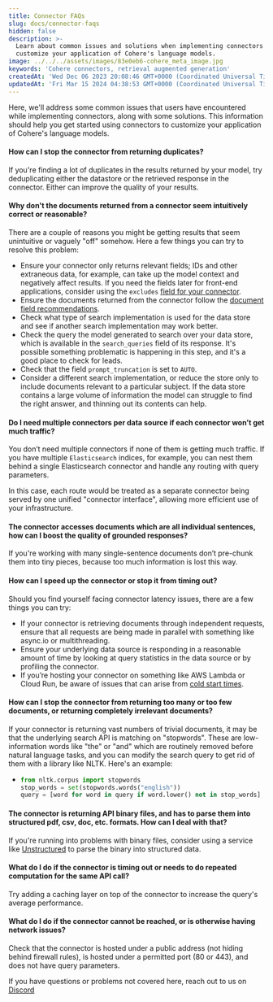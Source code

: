 ```yaml
---
title: Connector FAQs
slug: docs/connector-faqs
hidden: false
description: >-
  Learn about common issues and solutions when implementing connectors to
  customize your application of Cohere's language models.
image: ../../../assets/images/83e0eb6-cohere_meta_image.jpg
keywords: 'Cohere connectors, retrieval augmented generation'
createdAt: 'Wed Dec 06 2023 20:08:46 GMT+0000 (Coordinated Universal Time)'
updatedAt: 'Fri Mar 15 2024 04:38:53 GMT+0000 (Coordinated Universal Time)'
---
```

Here, we'll address some common issues that users have encountered while implementing connectors, along with some solutions. This information should help you get started using connectors to customize your application of Cohere's language models.

#### How can I stop the connector from returning duplicates?

If you're finding a lot of duplicates in the results returned by your model, try deduplicating either the datastore or the retrieved response in the connector. Either can improve the quality of your results.

#### Why don't the documents returned from a connector seem intuitively correct or reasonable?

There are a couple of reasons you might be getting results that seem unintuitive or vaguely "off" somehow. Here a few things you can try to resolve this problem:

- Ensure your connector only returns relevant fields; IDs and other extraneous data, for example, can take up the model context and negatively affect results. If you need the fields later for front-end applications, consider using the `excludes` [field for your connector](/reference/create-connector).
- Ensure the documents returned from the connector follow the [document field recommendations](/docs/creating-and-deploying-a-connector#Document%20Structure%20Recommendations). 
- Check what type of search implementation is used for the data store and see if another search implementation may work better.
- Check the query the model generated to search over your data store, which is available in the `search_queries` field of its response. It's possible something problematic is happening in this step, and it's a good place to check for leads.
- Check that the field `prompt_truncation` is set to `AUTO`.
- Consider a different search implementation, or reduce the store only to include documents relevant to a particular subject. If the data store contains a large volume of information the model can struggle to find the right answer, and thinning out its contents can help.

#### Do I need multiple connectors per data source if each connector won’t get much traffic?

You don’t need multiple connectors if none of them is getting much traffic. If you have multiple `Elasticsearch` indices, for example, you can nest them behind a single Elasticsearch connector and handle any routing with query parameters.

In this case, each route would be treated as a separate connector being served by one unified "connector interface", allowing more efficient use of your infrastructure.

#### The connector accesses documents which are all individual sentences, how can I boost the quality of grounded responses?

If you're working with many single-sentence documents don’t pre-chunk them into tiny pieces, because too much information is lost this way.

#### How can I speed up the connector or stop it from timing out?

Should you find yourself facing connector latency issues, there are a few things you can try:

- If your connector is retrieving documents through independent requests, ensure that all requests are being made in parallel with something like async.io or multithreading.
- Ensure your underlying data source is responding in a reasonable amount of time by looking at query statistics in the data source or by profiling the connector.
- If you’re hosting your connector on something like AWS Lambda or Cloud Run, be aware of issues that can arise from [cold start times](https://docs.aws.amazon.com/lambda/latest/operatorguide/execution-environments.html).

#### How can I stop the connector from returning too many or too few documents, or returning completely irrelevant documents?

If your connector is returning vast numbers of trivial documents, it may be that the underlying search API is matching on "stopwords". These are low-information words like "the" or "and" which are routinely removed before natural language tasks, and you can modify the search query to get rid of them with a library like NLTK. Here's an example:

- ```python PYTHON
  from nltk.corpus import stopwords	  
  stop_words = set(stopwords.words("english"))  
  query = [word for word in query if word.lower() not in stop_words]
  ```

#### The connector is returning API binary files, and has to parse them into structured pdf, csv, doc, etc. formats. How can I deal with that?

If you're running into problems with binary files, consider using a service like [Unstructured](https://unstructured.io/) to parse the binary into structured data.

#### What do I do if the connector is timing out or needs to do repeated computation for the same API call?

Try adding a caching layer on top of the connector to increase the query's average performance.

#### What do I do if the connector cannot be reached, or is otherwise having network issues?

Check that the connector is hosted under a public address (not hiding behind firewall rules), is hosted under a permitted port (80 or 443), and does not have query parameters.

If you have questions or problems not covered here, reach out to us on [Discord](https://discord.com/invite/co-mmunity)
